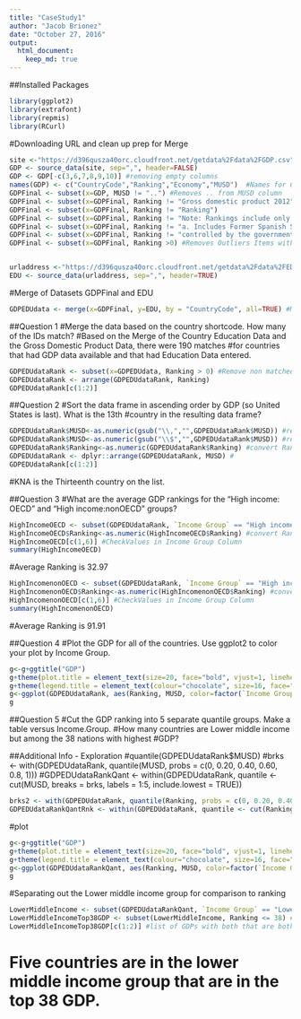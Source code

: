 ```yaml
---
title: "CaseStudy1"
author: "Jacob Brionez"
date: "October 27, 2016"
output: 
  html_document:
    keep_md: true
---
```


##Installed Packages

```r
library(ggplot2)
library(extrafont)
library(repmis)
library(RCurl)
```

#Downloading URL and clean up prep for Merge
```r
site <-"https://d396qusza40orc.cloudfront.net/getdata%2Fdata%2FGDP.csv"
GDP <- source_data(site, sep=",", header=FALSE)
GDP <- GDP[-c(3,6,7,8,9,10)] #removing empty columns
names(GDP) <- c("CountryCode","Ranking","Economy","MUSD")  #Names for Columns
GDPFinal <- subset(x=GDP, MUSD != "..") #Removes .. from MUSD column
GDPFinal <- subset(x=GDPFinal, Ranking != "Gross domestic product 2012")
GDPFinal <- subset(x=GDPFinal, Ranking != "Ranking")
GDPFinal <- subset(x=GDPFinal, Ranking != "Note: Rankings include only those economies with confirmed GDP estimates. Figures in italics are for 2011 or 2010.")
GDPFinal <- subset(x=GDPFinal, Ranking != "a. Includes Former Spanish Sahara.  b. Excludes South Sudan  c. Covers mainland Tanzania only. d. Data are for the area")
GDPFinal <- subset(x=GDPFinal, Ranking != "controlled by the government of the Republic of Cyprus.   e. Excludes Abkhazia and South Ossetia.  f. Excludes Transnistria.")
GDPFinal <- subset(x=GDPFinal, Ranking >0) #Removes Outliers Items with no MUSD or that are not countries


urladdress <-"https://d396qusza40orc.cloudfront.net/getdata%2Fdata%2FEDSTATS_Country.csv"
EDU <- source_data(urladdress, sep=",", header=TRUE)
```
#Merge of Datasets GDPFinal and EDU
```r
GDPEDUdata <- merge(x=GDPFinal, y=EDU, by = "CountryCode", all=TRUE) #Merge of data by CountryCode
```
##Question 1
#Merge the data based on the country shortcode. How many of the IDs match?
#Based on the Merge of the Country Education Data and the Gross Domestic Product Data, there were 190 matches
#for countries that had GDP data available and that had Education Data entered.
```r
GDPEDUdataRank <- subset(x=GDPEDUdata, Ranking > 0) #Remove non matched data
GDPEDUdataRank <- arrange(GDPEDUdataRank, Ranking)
GDPEDUdataRank[c(1:2)]
```
##Question 2
#Sort the data frame in ascending order by GDP (so United States is last). What is the 13th
#country in the resulting data frame?
```r
GDPEDUdataRank$MUSD<-as.numeric(gsub("\\,","",GDPEDUdataRank$MUSD)) #remove commas and change to numeric
GDPEDUdataRank$MUSD<-as.numeric(gsub("\\$","",GDPEDUdataRank$MUSD)) #remove Dollar signs and change to numeric
GDPEDUdataRank$Ranking<-as.numeric(GDPEDUdataRank$Ranking) #convert Rankings to Numeric
GDPEDUdataRank <- dplyr::arrange(GDPEDUdataRank, MUSD) #
GDPEDUdataRank[c(1:2)]
```

#KNA is the Thirteenth country on the list.

##Question 3
#What are the average GDP rankings for the "High income: OECD" and "High income:nonOECD" groups?
```r
HighIncomeOECD <- subset(GDPEDUdataRank, `Income Group` == "High income: OECD")
HighIncomeOECD$Ranking<-as.numeric(HighIncomeOECD$Ranking) #convert Rankings to Numeric
HighIncomeOECD[c(1,6)] #CheckValues in Income Group Column
summary(HighIncomeOECD)
```
#Average Ranking is 32.97
```r
HighIncomenonOECD <- subset(GDPEDUdataRank, `Income Group` == "High income: nonOECD")
HighIncomenonOECD$Ranking<-as.numeric(HighIncomenonOECD$Ranking) #convert Rankings to Numeric
HighIncomenonOECD[c(1,6)] #CheckValues in Income Group Column
summary(HighIncomenonOECD)
```
#Average Ranking is 91.91

##Question 4
#Plot the GDP for all of the countries. Use ggplot2 to color your plot by Income Group.

```r
g<-g+ggtitle("GDP")
g+theme(plot.title = element_text(size=20, face="bold", vjust=1, lineheight=0.6))
g+theme(legend.title = element_text(colour="chocolate", size=16, face="bold"))
g<-ggplot(GDPEDUdataRank, aes(Ranking, MUSD, color=factor(`Income Group`)))+geom_point()
g
```

##Question 5
#Cut the GDP ranking into 5 separate quantile groups. Make a table versus Income.Group.
#How many countries are Lower middle income but among the 38 nations with highest
#GDP?

##Additional Info - Exploration
#quantile(GDPEDUdataRank$MUSD)
#brks <- with(GDPEDUdataRank, quantile(MUSD, probs = c(0, 0.20, 0.40, 0.60, 0.8, 1)))
#GDPEDUdataRankQant <- within(GDPEDUdataRank, quantile <- cut(MUSD, breaks = brks, labels = 1:5, include.lowest = TRUE))
```r
brks2 <- with(GDPEDUdataRank, quantile(Ranking, probs = c(0, 0.20, 0.40, 0.60, 0.8, 1)))
GDPEDUdataRankQantRnk <- within(GDPEDUdataRank, quantile <- cut(Ranking, breaks = brks2, labels = 1:5, include.lowest = TRUE))
```
#plot
```r
g<-g+ggtitle("GDP")
g+theme(plot.title = element_text(size=20, face="bold", vjust=1, lineheight=0.6))
g+theme(legend.title = element_text(colour="chocolate", size=16, face="bold"))
g<-ggplot(GDPEDUdataRankQant, aes(Ranking, MUSD, color=factor(`Income Group`)))+geom_point()
g
```

#Separating out the Lower middle income group for comparison to ranking
```r
LowerMiddleIncome <- subset(GDPEDUdataRankQant, `Income Group` == "Lower middle income") #create subset for Lower Middle Income
LowerMiddleIncomeTop38GDP <- subset(LowerMiddleIncome, Ranking <= 38) #create additional subset with top 38 GDPs
LowerMiddleIncomeTop38GDP[c(1:2)] #list of GDPs with both that are both in the lower Middle income group and in top 38 GDPs
```
# Five countries are in the lower middle income group that are in the top 38 GDP.